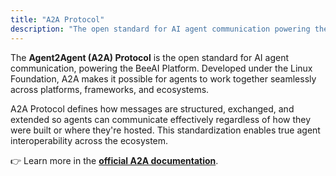 ```yaml
---
title: "A2A Protocol"
description: "The open standard for AI agent communication powering the BeeAI Platform"
---
```


The **Agent2Agent (A2A) Protocol** is the open standard for AI agent communication, powering the BeeAI Platform. Developed under the Linux Foundation, A2A makes it possible for agents to work together seamlessly across platforms, frameworks, and ecosystems.

A2A Protocol defines how messages are structured, exchanged, and extended so agents can communicate effectively regardless of how they were built or where they're hosted. This standardization enables true agent interoperability across the ecosystem.

👉 Learn more in the **[official A2A documentation](https://a2a-protocol.org/)**.
